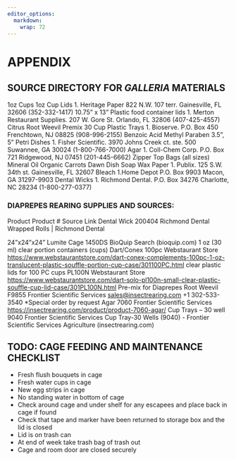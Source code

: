 ```yaml
---
editor_options: 
  markdown: 
    wrap: 72
---
```


<!-- DON'T MESS WITH THE FOLLOWING CODE UNLESS YOU KNOW WHAT YOU ARE DOING! -->

\docBodyfalse

# APPENDIX {#appendix .unnumbered}

## SOURCE DIRECTORY FOR *GALLERIA* MATERIALS {#source-directory}

1oz Cups 1oz Cup Lids 1. Heritage Paper 822 N.W. 107 terr. Gainesville,
FL 32606 (352-332-1417) 10.75" x 13" Plastic food container lids 1.
Merton Restaurant Supplies. 207 W. Gore St. Orlando, FL 32806
(407-425-4557) Citrus Root Weevil Premix 30 Cup Plastic Trays 1.
Bioserve. P.O. Box 450 Frenchtown, NJ 08825 (908-996-2155) Benzoic Acid
Methyl Paraben 3.5", 5" Petri Dishes 1. Fisher Scientific. 3970 Johns
Creek ct. ste. 500 Suwannee, GA 30024 (1-800-766-7000) Agar 1. Coll-Chem
Corp. P.O. Box 721 Ridgewood, NJ 07451 (201-445-6662) Zipper Top Bags
(all sizes) Mineral Oil Organic Carrots Dawn Dish Soap Wax Paper 1.
Publix. 125 S.W. 34th st. Gainesville, FL 32607 Bleach 1.Home Depot P.O.
Box 9903 Macon, GA 31297-9903 Dental Wicks 1. Richmond Dental. P.O. Box
34276 Charlotte, NC 28234 (1-800-277-0377)

### DIAPREPES REARING SUPPLIES AND SOURCES:

Product Product \# Source Link Dental Wick 200404 Richmond Dental
Wrapped Rolls \| Richmond Dental

24"x24"x24" Lumite Cage 1450DS BioQuip Search (bioquip.com) 1 oz (30 ml)
clear portion containers (cups) Dart/Conex 100pc Webstaurant Store
<https://www.webstaurantstore.com/dart-conex-complements-100pc-1-oz-translucent-plastic-souffle-portion-cup-case/301100PC.html>
clear plastic lids for 100 PC cups PL100N Webstaurant Store
<https://www.webstaurantstore.com/dart-solo-pl100n-small-clear-plastic-souffle-cup-lid-case/301PL100N.html>
Pre-mix for Diaprepes Root Weevil F9855 Frontier Scientific Services
[sales\@insectrearing.com](mailto:sales@insectrearing.com){.email} +1
302-533-3540 \*Special order by request Agar 7060 Frontier Scientific
Services <https://insectrearing.com/product/product-7060-agar/> Cup
Trays -- 30 well 9040 Frontier Scientific Services Cup Tray-30 Wells
(9040) - Frontier Scientific Services Agriculture (insectrearing.com)

\clearpage

```{=tex}
\begin{landscape} %landscape page
\section{\textit{DIAPREPES} EGGS AND NEONATE PRODUCTION DATASHEET}\label{egg-neo-datasheet}
\begin{table}[!htbp]
    \centering
    \setlength{\tabcolsep}{0.5em}
      \begin{threeparttable}
        \rowcolors{2}{gray!10}{gray!40}
              \begin{tabular}{|c|c|c|c|c|c|c|}
            \toprule
            {Cage ID} & {EC Week (Gen)} & {No. Eggs} & {No. Clusters} & {Infest Date} & {No. Larvae} & {No. Cups}\\
            \hline
            {} & {} & {} & {} & {} & {} & {}\\
            \hline
            {} & {} & {} & {} & {} & {} & {}\\
            \hline
            {} & {} & {} & {} & {} & {} & {}\\
            \hline
            {} & {} & {} & {} & {} & {} & {}\\
            \hline
            {} & {} & {} & {} & {} & {} & {}\\
            \hline
            {} & {} & {} & {} & {} & {} & {}\\
            \hline
            {} & {} & {} & {} & {} & {} & {}\\
            \hline
            {} & {} & {} & {} & {} & {} & {}\\
            \hline
            {} & {} & {} & {} & {} & {} & {}\\
            \hline
            {} & {} & {} & {} & {} & {} & {}\\
            \hline
            {} & {} & {} & {} & {} & {} & {}\\
            \hline
            {} & {} & {} & {} & {} & {} & {}\\
            \hline
            {} & {} & {} & {} & {} & {} & {}\\
            \hline
            {} & {} & {} & {} & {} & {} & {}\\
            \hline
            {} & {} & {} & {} & {} & {} & {}\\
            \hline
            {} & {} & {} & {} & {} & {} & {}\\
            \hline
            {} & {} & {} & {} & {} & {} & {}\\
            \hline
            {} & {} & {} & {} & {} & {} & {}\\
            \hline
            {} & {} & {} & {} & {} & {} & {}\\
            \hline
            {} & {} & {} & {} & {} & {} & {}\\
            \hline
            {} & {} & {} & {} & {} & {} & {}\\
            \hline
            {} & {} & {} & {} & {} & {} & {}\\
            \hline
            {} & {} & {} & {} & {} & {} & {}\\
            \hline
            \bottomrule
            \end{tabular}
        \begin{tablenotes}
            \small
            \item COMMENTS: \hfill{} rev. 09.02.2022 \\
            \\
            \\
            \\
        \end{tablenotes}
    \end{threeparttable}
\end{table}
 \end{landscape}
```

```{=tex}
\begin{landscape} %landscape page
\section{\textit{DIAPREPES} GRUB, PUPAE AND ADULT PRODUCTION DATASHEET}\label{grub-adult-datasheet}
\begin{table}[!htbp]
    \centering
    \setlength{\tabcolsep}{0.5em}
      \begin{threeparttable}
        \rowcolors{2}{gray!10}{gray!40}
              \begin{tabular}{|c|c|c|c|c|c|c|c|c|}
            \toprule
            {Cage ID} & {EC Week (Gen)} & {Transfer Date} & {No. Grubs} & {Pupation Date} & {No. Pupae} & {Emerge Date} & {No. Adults} & {No. to Cages}\\
            \hline
            {} & {} & {} & {} & {} & {} & {} & {} & {}\\
            \hline
            {} & {} & {} & {} & {} & {} & {} & {} & {}\\
            \hline
            {} & {} & {} & {} & {} & {} & {} & {} & {}\\
            \hline
            {} & {} & {} & {} & {} & {} & {} & {} & {}\\
            \hline
            {} & {} & {} & {} & {} & {} & {} & {} & {}\\
            \hline
            {} & {} & {} & {} & {} & {} & {} & {} & {}\\
            \hline
            {} & {} & {} & {} & {} & {} & {} & {} & {}\\
            \hline
            {} & {} & {} & {} & {} & {} & {} & {} & {}\\
            \hline
            {} & {} & {} & {} & {} & {} & {} & {} & {}\\
            \hline
            {} & {} & {} & {} & {} & {} & {} & {} & {}\\
            \hline
            {} & {} & {} & {} & {} & {} & {} & {} & {}\\
            \hline
            {} & {} & {} & {} & {} & {} & {} & {} & {}\\
            \hline
            {} & {} & {} & {} & {} & {} & {} & {} & {}\\
            \hline
            {} & {} & {} & {} & {} & {} & {} & {} & {}\\
            \hline
            {} & {} & {} & {} & {} & {} & {} & {} & {}\\
            \hline
            {} & {} & {} & {} & {} & {} & {} & {} & {}\\
            \hline
            {} & {} & {} & {} & {} & {} & {} & {} & {}\\
            \hline
            {} & {} & {} & {} & {} & {} & {} & {} & {}\\
            \hline
            {} & {} & {} & {} & {} & {} & {} & {} & {}\\
            \hline
            {} & {} & {} & {} & {} & {} & {} & {} & {}\\
            \hline
            {} & {} & {} & {} & {} & {} & {} & {} & {}\\
            \hline
            {} & {} & {} & {} & {} & {} & {} & {} & {}\\
            \hline
            {} & {} & {} & {} & {} & {} & {} & {} & {}\\
            \hline
            \bottomrule
            \end{tabular}
        \begin{tablenotes}
            \small
            \item COMMENTS: \hfill{} rev. 09.02.2022 \\
            \\
            \\
            \\
        \end{tablenotes}
    \end{threeparttable}
\end{table}
 \end{landscape}
```


```{=tex}
\clearpage
\newpage
```

```{=tex}
\begin{landscape} %landscape page
\section{\textit{DIAPREPES} DISCARD DATASHEET}\label{discard-datasheet}
\begin{table}[!htbp]
    \centering
    \setlength{\tabcolsep}{0.5em}
      \begin{threeparttable}
        \caption*{Month$\colon$}
        \rowcolors{2}{gray!10}{gray!40}
              \begin{tabular}{|c|c|c|c|c|c|c|c|c|c|c|c|c|c|}
            \toprule
            \hline
            {Generation} & {Date} & {No. Cups} & {L} & {G} & {P} & {A} & {Mold} & {Mites} & {Bacteria} & {Dead} & {Slow} & {Elytra} & {Other}\\
            \hline
            {} & {} & {} & {} & {} & {} & {} & {} & {} & {} & {} & {} & {} & {}\\
            \hline
            {} & {} & {} & {} & {} & {} & {} & {} & {} & {} & {} & {} & {} & {}\\
            \hline
            {} & {} & {} & {} & {} & {} & {} & {} & {} & {} & {} & {} & {} & {}\\
            \hline
            {} & {} & {} & {} & {} & {} & {} & {} & {} & {} & {} & {} & {} & {}\\
            \hline
            {} & {} & {} & {} & {} & {} & {} & {} & {} & {} & {} & {} & {} & {}\\
            \hline
            {} & {} & {} & {} & {} & {} & {} & {} & {} & {} & {} & {} & {} & {}\\
            \hline
            {} & {} & {} & {} & {} & {} & {} & {} & {} & {} & {} & {} & {} & {}\\
            \hline
            {} & {} & {} & {} & {} & {} & {} & {} & {} & {} & {} & {} & {} & {}\\
            \hline
            {} & {} & {} & {} & {} & {} & {} & {} & {} & {} & {} & {} & {} & {}\\
            \hline
            {} & {} & {} & {} & {} & {} & {} & {} & {} & {} & {} & {} & {} & {}\\
            \hline
            {} & {} & {} & {} & {} & {} & {} & {} & {} & {} & {} & {} & {} & {}\\
            \hline
            {} & {} & {} & {} & {} & {} & {} & {} & {} & {} & {} & {} & {} & {}\\
            \hline
            {} & {} & {} & {} & {} & {} & {} & {} & {} & {} & {} & {} & {} & {}\\
            \hline
            {} & {} & {} & {} & {} & {} & {} & {} & {} & {} & {} & {} & {} & {}\\
            \hline
            {} & {} & {} & {} & {} & {} & {} & {} & {} & {} & {} & {} & {} & {}\\
            \hline
            {} & {} & {} & {} & {} & {} & {} & {} & {} & {} & {} & {} & {} & {}\\
            \hline
            {} & {} & {} & {} & {} & {} & {} & {} & {} & {} & {} & {} & {} & {}\\
            \hline
            {} & {} & {} & {} & {} & {} & {} & {} & {} & {} & {} & {} & {} & {}\\
            \hline
            {} & {} & {} & {} & {} & {} & {} & {} & {} & {} & {} & {} & {} & {}\\
            \hline
            {} & {} & {} & {} & {} & {} & {} & {} & {} & {} & {} & {} & {} & {}\\
            \hline
            {} & {} & {} & {} & {} & {} & {} & {} & {} & {} & {} & {} & {} & {}\\
            \hline
            {} & {} & {} & {} & {} & {} & {} & {} & {} & {} & {} & {} & {} & {}\\
            \hline
            \bottomrule
            \end{tabular}
        \begin{tablenotes}
            \small
            \item COMMENTS: \hfill{} rev. 08.26.2022 \\\
            \\
            \\
            \
        \end{tablenotes}
    \end{threeparttable}
\end{table}
 \end{landscape}
```

```{=tex}
\clearpage
\newpage
```

```{=tex}
\begin{landscape} %landscape page
\section{AUTOCLAVE LOGSHEET}\label{autoclave-logheet}
\begin{table}[!htbp]
    \centering
    \setlength{\tabcolsep}{0.5em}
      \begin{threeparttable}
      \captionsetup{justification=centering}
        \caption*{\textbf{All loads containing biohazardous waste must be autoclaved at 121 $^{\circ}$C for a minimum of 30 minutes}}
        \rowcolors{2}{gray!10}{gray!40}
              \begin{tabular}{|c|c|c|c|c|c|c|c|c|c|c|}
            \toprule
            \hline
            \multicolumn{2}{|l|}{Autoclave make/model} & \multicolumn{3}{|l|}{} & \multicolumn{2}{|l|}{Location} & \multicolumn{4}{|l|}{}\\
            \hline
            \multicolumn{2}{|l|}{Facility name} & \multicolumn{3}{|l|}{} & \multicolumn{2}{|l|}{Supervisor name} & \multicolumn{4}{|l|}{}\\
            \hline
            \multicolumn{2}{|l|}{Lab manager} & \multicolumn{3}{|l|}{} & \multicolumn{2}{|l|}{Phone number} & \multicolumn{4}{|l|}{}\\
            \hline
            {Date} & {Contents} & {Cycle No.} & {Cycle Type} & {Time (min)} & {Pressure (bar)} & {Temp} & {Tape Result} & {CI?} & {BI?} & {Operator}\\
            \hline
            {} & {} & {} & {} & {} & {} & {} & {} & {} & {} & {}\\
            \hline
            {} & {} & {} & {} & {} & {} & {} & {} & {} & {} & {}\\
            \hline
            {} & {} & {} & {} & {} & {} & {} & {} & {} & {} & {}\\
            \hline
            {} & {} & {} & {} & {} & {} & {} & {} & {} & {} & {}\\
            \hline
            {} & {} & {} & {} & {} & {} & {} & {} & {} & {} & {}\\
            \hline
            {} & {} & {} & {} & {} & {} & {} & {} & {} & {} & {}\\
            \hline
            {} & {} & {} & {} & {} & {} & {} & {} & {} & {} & {}\\
            \hline
            {} & {} & {} & {} & {} & {} & {} & {} & {} & {} & {}\\
            \hline
            {} & {} & {} & {} & {} & {} & {} & {} & {} & {} & {}\\
            \hline
            {} & {} & {} & {} & {} & {} & {} & {} & {} & {} & {}\\
            \hline
            {} & {} & {} & {} & {} & {} & {} & {} & {} & {} & {}\\
            \hline
            {} & {} & {} & {} & {} & {} & {} & {} & {} & {} & {}\\
            \hline
            {} & {} & {} & {} & {} & {} & {} & {} & {} & {} & {}\\
            \hline
            {} & {} & {} & {} & {} & {} & {} & {} & {} & {} & {}\\
            \hline
            {} & {} & {} & {} & {} & {} & {} & {} & {} & {} & {}\\
            \hline
            {} & {} & {} & {} & {} & {} & {} & {} & {} & {} & {}\\
            \hline
            {} & {} & {} & {} & {} & {} & {} & {} & {} & {} & {}\\
            \hline
            {} & {} & {} & {} & {} & {} & {} & {} & {} & {} & {}\\
            \hline
            {} & {} & {} & {} & {} & {} & {} & {} & {} & {} & {}\\
            \hline
            {} & {} & {} & {} & {} & {} & {} & {} & {} & {} & {}\\
            \hline
            {} & {} & {} & {} & {} & {} & {} & {} & {} & {} & {}\\
            \hline
            {} & {} & {} & {} & {} & {} & {} & {} & {} & {} & {}\\
            \hline
            \bottomrule
            \end{tabular}
        \begin{tablenotes}
            \small
            \item COMMENTS: \hfill{} rev. 08.30.2022 \\
        \end{tablenotes}
    \end{threeparttable}
\end{table}
 \end{landscape}
```

```{=tex}
\clearpage
\newpage
```


```{=tex}
\begin{landscape} %landscape page
\section{\textit{DIAPREPES} SHIPPING DATASHEET}\label{shipping-datasheet}
\begin{table}[!htbp]
    \centering
    \setlength{\tabcolsep}{0.5em}
      \begin{threeparttable}
        \caption*{Month$\colon$}
        \rowcolors{2}{gray!10}{gray!40}
              \begin{tabular}{|c|c|c|c|c|c|c|c|c|c|}
            \toprule
            \hline
            {Generation} & {Ship Date} & {E} & {L} & {G} & {P} & {A} & {Recipient Name} & {Use Category} & {Notes}\\
            \hline
            {} & {} & {} & {} & {} & {} & {} & {} & {} & {}\\
            \hline
            {} & {} & {} & {} & {} & {} & {} & {} & {} & {}\\
            \hline
            {} & {} & {} & {} & {} & {} & {} & {} & {} & {}\\
            \hline
            {} & {} & {} & {} & {} & {} & {} & {} & {} & {}\\
            \hline
            {} & {} & {} & {} & {} & {} & {} & {} & {} & {}\\
            \hline
            {} & {} & {} & {} & {} & {} & {} & {} & {} & {}\\
            \hline
            {} & {} & {} & {} & {} & {} & {} & {} & {} & {}\\
            \hline
            {} & {} & {} & {} & {} & {} & {} & {} & {} & {}\\
            \hline
            {} & {} & {} & {} & {} & {} & {} & {} & {} & {}\\
            \hline
            {} & {} & {} & {} & {} & {} & {} & {} & {} & {}\\
            \hline
            {} & {} & {} & {} & {} & {} & {} & {} & {} & {}\\
            \hline
            {} & {} & {} & {} & {} & {} & {} & {} & {} & {}\\
            \hline
            {} & {} & {} & {} & {} & {} & {} & {} & {} & {}\\
            \hline
            {} & {} & {} & {} & {} & {} & {} & {} & {} & {}\\
            \hline
            {} & {} & {} & {} & {} & {} & {} & {} & {} & {}\\
            \hline
            {} & {} & {} & {} & {} & {} & {} & {} & {} & {}\\
            \hline
            {} & {} & {} & {} & {} & {} & {} & {} & {} & {}\\
            \hline
            {} & {} & {} & {} & {} & {} & {} & {} & {} & {}\\
            \hline
            {} & {} & {} & {} & {} & {} & {} & {} & {} & {}\\
            \hline
            {} & {} & {} & {} & {} & {} & {} & {} & {} & {}\\
            \hline
            {} & {} & {} & {} & {} & {} & {} & {} & {} & {}\\
            \hline
            {} & {} & {} & {} & {} & {} & {} & {} & {} & {}\\
            \hline
            \bottomrule
            \end{tabular}
        \begin{tablenotes}
            \small
            \item COMMENTS: \hfill{} rev. 08.26.2022 \\
            \\
            \\
            \\
        \end{tablenotes}
    \end{threeparttable}
\end{table}
 \end{landscape}
```

```{=tex}
\clearpage
\newpage
```

```{=tex}
\section{SANITATION CHECKLIST}\label{sanitation-checklist}
  \subsection{AREA: Grub Rooms and Clean Room}
\begin{table}[!htbp]
    \centering
    \setlength{\tabcolsep}{0.5em}
      \begin{threeparttable}
        \caption*{DATE$\colon$ \hfil  FROM$\colon$ \hfil TO$\colon$}
        \rowcolors{2}{gray!10}{gray!40}
              \begin{tabular}{|l|l|c|c|c|c|c|c|c|}
            \hline
            {} & {Cleaner} & {SUN} & {MON} & {TUES} & {WED} & {THURS} & {FRI} & {SAT} \\
            \hline
            {\textbf{CLEAN DAILY}} & {} & {} & {} & {} & {} & {} & {} & {} \\
            \hline
            {Dustmop/sweep} & {} & {} & {} & {} & {} & {} & {} & {} \\
      \hline
      {Empty/Clean Sinks} & {bleach} & {} & {} & {} & {} & {} & {} & {} \\
        \hline
        {Clean Countertops} & {bleach} & {} & {} & {} & {} & {} & {} & {} \\
        \hline
        {Clean Utensils} & {autoclave} & {} & {} & {} & {} & {} & {} & {} \\
        \hline
        {Spot mop} & {bleach} & {} & {} & {} & {} & {} & {} & {} \\
        \hline
        {} & {} & {} & {} & {} & {} & {} & {} & {} \\
        \hline
        {\textbf{CLEAN WEEKLY}} & {} & {} & {} & {} & {} & {} & {} & {} \\
            \hline
            {Wet mop floors} & {detergent} & {} & {} & {} & {} & {} & {} & {} \\
        \hline
        {Recycling/garbage} & {} & {} & {} & {} & {} & {} & {} & {} \\
        \hline
        {Clean horizontal surfaces} & {quat ($NR_{4}^{+}$)} & {} & {} & {} & {} & {} & {} & {} \\
        \hline
        {} & {} & {} & {} & {} & {} & {} & {} & {} \\
        \hline
        {} & {} & {} & {} & {} & {} & {} & {} & {} \\
        \hline
        {} & {} & {} & {} & {} & {} & {} & {} & {} \\
        \hline
        {} & {} & {} & {} & {} & {} & {} & {} & {} \\
        \hline
        {\textbf{CLEAN MONTHLY}} & {} & {} & {} & {} & {} & {} & {} & {} \\
            \hline
            {AC vents} & {quat ($NR_{4}^{+}$)} & {} & {} & {} & {} & {} & {} & {} \\
        \hline
        {Ceilings} & {quat ($NR_{4}^{+}$)} & {} & {} & {} & {} & {} & {} & {} \\
        \hline
        {Humidifiers} & {quat ($NR_{4}^{+}$)} & {} & {} & {} & {} & {} & {} & {} \\
        \hline
        {Cupboards} & {quat ($NR_{4}^{+}$)} & {} & {} & {} & {} & {} & {} & {} \\
        \hline
        {Lights} & {quat ($NR_{4}^{+}$)} & {} & {} & {} & {} & {} & {} & {} \\
        \hline
        {Walls/Doors} & {quat ($NR_{4}^{+}$)} & {} & {} & {} & {} & {} & {} & {} \\
        \hline
            \end{tabular}
        \begin{tablenotes}
            \small
            \item COMMENTS: \hfill{} rev. 08.26.2022 \\
            \\
            \\
            \\
        \end{tablenotes}
    \end{threeparttable}
\end{table}
```

```{=tex}
\clearpage
\newpage
```

```{=tex}
\section{ARTIFICIAL DIET LOG}\label{diet-log}
\begin{table}[!htbp]
    \centering
    \setlength{\tabcolsep}{1em}
      \begin{threeparttable}
        \rowcolors{2}{gray!10}{gray!40}
              \begin{tabular}{|l|l|l|l|l|l|}
            \hline
            {Initials} & {Date} & {Notes} & {Initials} & {Date} & {Notes}\\
            \hline
            {} & {} & {} & {} & {} & {}\\
            \hline
            {} & {} & {} & {} & {} & {}\\
            \hline
            {} & {} & {} & {} & {} & {}\\
            \hline
            {} & {} & {} & {} & {} & {}\\
            \hline
            {} & {} & {} & {} & {} & {}\\
            \hline
            {} & {} & {} & {} & {} & {}\\
            \hline
            {} & {} & {} & {} & {} & {}\\
            \hline
            {} & {} & {} & {} & {} & {}\\
            \hline
            {} & {} & {} & {} & {} & {}\\
            \hline
            {} & {} & {} & {} & {} & {}\\
            \hline
            {} & {} & {} & {} & {} & {}\\
            \hline
            {} & {} & {} & {} & {} & {}\\
            \hline
            {} & {} & {} & {} & {} & {}\\
            \hline
            {} & {} & {} & {} & {} & {}\\
            \hline
            {} & {} & {} & {} & {} & {}\\
            \hline
            {} & {} & {} & {} & {} & {}\\
            \hline
            {} & {} & {} & {} & {} & {}\\
            \hline
            {} & {} & {} & {} & {} & {}\\
            \hline
            {} & {} & {} & {} & {} & {}\\
            \hline
            {} & {} & {} & {} & {} & {}\\
            \hline
            {} & {} & {} & {} & {} & {}\\
            \hline
            {} & {} & {} & {} & {} & {}\\
            \hline
            {} & {} & {} & {} & {} & {}\\
            \hline
            {} & {} & {} & {} & {} & {}\\
            \hline
            {} & {} & {} & {} & {} & {}\\
            \hline
            {} & {} & {} & {} & {} & {}\\
            \hline
            {} & {} & {} & {} & {} & {}\\
            \hline
            \end{tabular}
        \begin{tablenotes}
            \small
            \item COMMENTS: \hfill{} rev. 08.26.2022 \\
            \\
            \\
            \\
        \end{tablenotes}
    \end{threeparttable}
\end{table}
```
```{=tex}
\clearpage
\newpage
```
## TODO: CAGE FEEDING AND MAINTENANCE CHECKLIST

-   Fresh flush bouquets in cage
-   Fresh water cups in cage
-   New egg strips in cage
-   No standing water in bottom of cage
-   Check around cage and under shelf for any escapees and place back in
    cage if found
-   Check that tape and marker have been returned to storage box and the
    lid is closed
-   Lid is on trash can
-   At end of week take trash bag of trash out
-   Cage and room door are closed securely

<!-- END APPENDICIES -->

<!--  Reset the chapter command back to normal now that appendix is done. -->

```{=tex}
\let\chapter\appendixChapter
\titleformat{\appendixChapter}[hang]{\uppercase}{}{0pt}{\centering\realSingleSpace\ifdocBody CHAPTER \thechapter \\[-5pt] \fi}\raggedright\doublespacing
```
